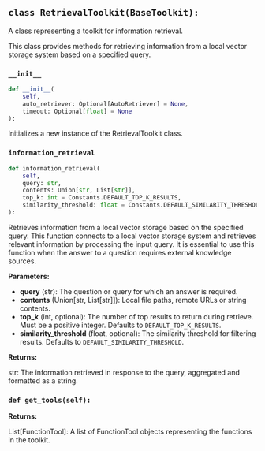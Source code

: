 <a id="camel.toolkits.retrieval_toolkit"></a>

<a id="camel.toolkits.retrieval_toolkit.RetrievalToolkit"></a>

## `class RetrievalToolkit(BaseToolkit):`

A class representing a toolkit for information retrieval.

This class provides methods for retrieving information from a local vector
storage system based on a specified query.

<a id="camel.toolkits.retrieval_toolkit.RetrievalToolkit.__init__"></a>

### `__init__`

```python
def __init__(
    self,
    auto_retriever: Optional[AutoRetriever] = None,
    timeout: Optional[float] = None
):
```

Initializes a new instance of the RetrievalToolkit class.

<a id="camel.toolkits.retrieval_toolkit.RetrievalToolkit.information_retrieval"></a>

### `information_retrieval`

```python
def information_retrieval(
    self,
    query: str,
    contents: Union[str, List[str]],
    top_k: int = Constants.DEFAULT_TOP_K_RESULTS,
    similarity_threshold: float = Constants.DEFAULT_SIMILARITY_THRESHOLD
):
```

Retrieves information from a local vector storage based on the
specified query. This function connects to a local vector storage
system and retrieves relevant information by processing the input
query. It is essential to use this function when the answer to a
question requires external knowledge sources.

**Parameters:**

- **query** (str): The question or query for which an answer is required.
- **contents** (Union[str, List[str]]): Local file paths, remote URLs or string contents.
- **top_k** (int, optional): The number of top results to return during retrieve. Must be a positive integer. Defaults to `DEFAULT_TOP_K_RESULTS`.
- **similarity_threshold** (float, optional): The similarity threshold for filtering results. Defaults to `DEFAULT_SIMILARITY_THRESHOLD`.

**Returns:**

  str: The information retrieved in response to the query, aggregated
and formatted as a string.

<a id="camel.toolkits.retrieval_toolkit.RetrievalToolkit.get_tools"></a>

### `def get_tools(self):`

**Returns:**

  List[FunctionTool]: A list of FunctionTool objects
representing the functions in the toolkit.
